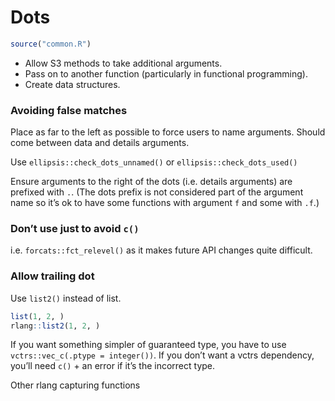 # Dots

```r
source("common.R")
```

* Allow S3 methods to take additional arguments.
* Pass on to another function (particularly in functional programming).
* Create data structures.

### Avoiding false matches

Place as far to the left as possible to force users to name arguments. Should come between data and details arguments.

Use `ellipsis::check_dots_unnamed()` or `ellipsis::check_dots_used()`

Ensure arguments to the right of the dots (i.e. details arguments) are prefixed with `.`. (The dots prefix is not considered part of the argument name so it's ok to have some functions with argument `f` and some with `.f`.)

### Don't use just to avoid `c()` {#vectors-not-dots}

i.e. `forcats::fct_relevel()` as it makes future API changes quite difficult. 

### Allow trailing dot

Use `list2()` instead of list.

```r
list(1, 2, )
rlang::list2(1, 2, )
```

If you want something simpler of guaranteed type, you have to use `vctrs::vec_c(.ptype = integer())`. If you don't want a vctrs dependency, you'll need `c()` + an error if it's the incorrect type.

Other rlang capturing functions 
